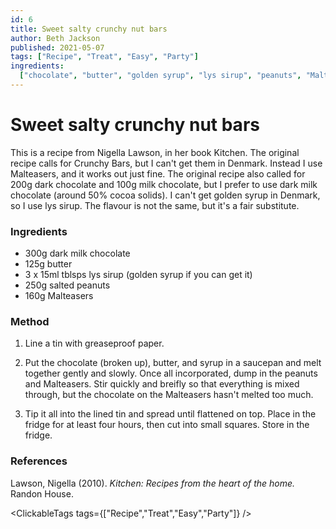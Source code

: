 ```yaml
---
id: 6
title: Sweet salty crunchy nut bars
author: Beth Jackson
published: 2021-05-07
tags: ["Recipe", "Treat", "Easy", "Party"]
ingredients:
  ["chocolate", "butter", "golden syrup", "lys sirup", "peanuts", "Malteasers"]
---
```


# Sweet salty crunchy nut bars

<BlogTextWrapper>

This is a recipe from Nigella Lawson, in her book Kitchen. The original recipe calls for Crunchy Bars, but I can't get them in Denmark. Instead I use Malteasers, and it works out just fine. The original recipe also called for 200g dark chocolate and 100g milk chocolate, but I prefer to use dark milk chocolate (around 50% cocoa solids). I can't get golden syrup in Denmark, so I use lys sirup. The flavour is not the same, but it's a fair substitute.

</BlogTextWrapper>

<BlogTextWrapper>

### Ingredients

- 300g dark milk chocolate
- 125g butter
- 3 x 15ml tblsps lys sirup (golden syrup if you can get it)
- 250g salted peanuts
- 160g Malteasers

</BlogTextWrapper>

<BlogTextWrapper>

### Method

1. Line a tin with greaseproof paper.

2. Put the chocolate (broken up), butter, and syrup in a saucepan and melt together gently and slowly. Once all incorporated, dump in the peanuts and Malteasers. Stir quickly and breifly so that everything is mixed through, but the chocolate on the Malteasers hasn't melted too much.

3. Tip it all into the lined tin and spread until flattened on top. Place in the fridge for at least four hours, then cut into small squares. Store in the fridge.

</BlogTextWrapper>

<BlogTextWrapper>

### References

Lawson, Nigella (2010). _Kitchen: Recipes from the heart of the home._ Randon House.

</BlogTextWrapper>

<ClickableTags tags={["Recipe","Treat","Easy","Party"]} />

